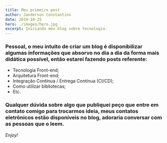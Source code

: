 ```yaml
---
title: Meu primeiro post
author: Janderson Constantino
date: 2019-10-25
hero: ./images/hero.jpg
excerpt: Iniciando meu blog sobre tecnologia.
---
```


### Pessoal, o meu intuito de criar um blog é disponibilizar algumas informações que absorvo no dia a dia da forma mais didática possível, então estarei fazendo posts referente:
- Tecnologia Front-end;
- Arquitetura Front-end;
- Integração Contínua / Entrega Contínua (CI/CD);
- Como utilizar bibliotecas;
- Etc.

### Qualquer dúvida sobre algo que publiquei peço que entre em contato comigo para trocarmos ideia, meus contatos eletrônicos estão disponíveis no blog, adoraria conversar com as pessoas que o leem.

_Enjoy!_